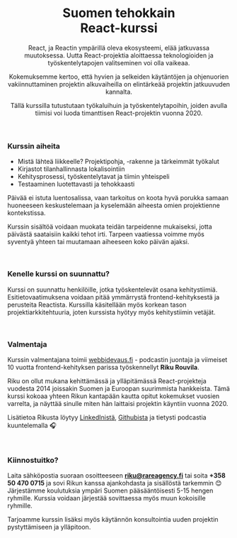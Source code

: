 
<Header>
  <h1>Suomen tehokkain<br /> React-kurssi</h1>

React, ja Reactin ympärillä oleva ekosysteemi, elää jatkuvassa muutoksessa. Uutta React-projektia aloittaessa teknologioiden ja työskentelytapojen valitseminen voi olla vaikeaa.

Kokemuksemme kertoo, että hyvien ja selkeiden käytäntöjen ja ohjenuorien vakiinnuttaminen projektin alkuvaiheilla on elintärkeää projektin jatkuuvuden kannalta.

Tällä kurssilla tutustutaan työkaluihuin ja työskentelytapoihin, joiden avulla tiimisi voi luoda timanttisen React-projektin vuonna 2020.

</Header>

<Main>

### Kurssin aiheita

- Mistä lähteä liikkeelle? Projektipohja, -rakenne ja tärkeimmät työkalut
- Kirjastot tilanhallinnasta lokalisointiin
- Kehitysprosessi, työskentelytavat ja tiimin yhteispeli
- Testaaminen luotettavasti ja tehokkaasti

Päivää ei istuta luentosalissa, vaan tarkoitus on koota hyvä porukka samaan huoneeseen keskustelemaan ja kyselemään aiheesta omien projektienne kontekstissa.

Kurssin sisältöä voidaan muokata teidän tarpeidenne mukaiseksi, jotta päivästä saataisiin kaikki tehot irti.
Tarpeen vaatiessa voimme myös syventyä yhteen tai muutamaan aiheeseen koko päivän ajaksi.

<br />

### Kenelle kurssi on suunnattu?

Kurssi on suunnattu henkilöille, jotka työskentelevät osana kehitystiimiä. Esitietovaatimuksena voidaan pitää ymmärrystä frontend-kehityksestä ja perusteita Reactista.
Kurssilla käsitellään myös korkean tason projektiarkkitehtuuria, joten kurssista hyötyy myös kehitystiimin vetäjät.

<br />

### Valmentaja

Kurssin valmentajana toimii [webbidevaus.fi](https://webbidevaus.fi/) - podcastin juontaja ja viimeiset 10 vuotta frontend-kehityksen parissa työskennellyt **Riku Rouvila**.<br />

Riku on ollut mukana kehittämässä ja ylläpitämässä React-projekteja vuodesta 2014 joissakin Suomen ja Euroopan suurimmista hankkeista.
Tämä kurssi kokoaa yhteen Rikun kantapään kautta opitut kokemukset vuosien varrelta, ja näyttää sinulle miten hän laittaisi projektin käyntiin vuonna 2020.

Lisätietoa Rikusta löytyy [LinkedInistä](https://www.linkedin.com/in/rikurouvila/), [Githubista](https://github.com/rikukissa) ja tietysti podcastia kuuntelemalla 🎧

<br />

### Kiinnostuitko?

Laita sähköpostia suoraan osoitteeseen **riku@rareagency.fi** tai soita **+358 50 470 0715** ja sovi Rikun kanssa ajankohdasta ja sisällöstä tarkemmin 😊
Järjestämme koulutuksia ympäri Suomen pääsääntöisesti 5-15 hengen ryhmille. Kurssia voidaan järjestää sovittaessa myös muun kokoisille ryhmille.

Tarjoamme kurssin lisäksi myös käytännön konsultointia uuden projektin pystyttämiseen ja ylläpitoon.

</Main>
